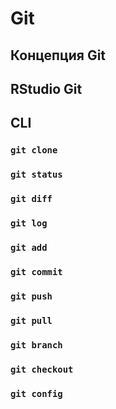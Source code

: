 # Git {#appendix-git}

## Концепция Git {#appendix-git-concept}

## RStudio Git {#appendix-git-rstudio}

## CLI {#appendix-git-cli}

### `git clone`

### `git status`

### `git diff`

### `git log`

### `git add`

### `git commit`

### `git push`

### `git pull`

### `git branch`

### `git checkout`

### `git config`

